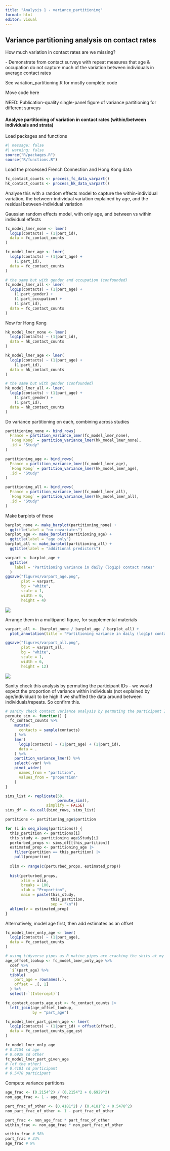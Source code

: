 ```yaml
---
title: "Analysis 1 - variance_partitioning"
format: html
editor: visual
---
```


## Variance partitioning analysis on contact rates

How much variation in contact rates are we missing?

\- Demonstrate from contact surveys with repeat measures that age & occupation do not capture much of the variation between individuals in average contact rates

See variation_partitioning.R for mostly complete code

Move code here

NEED: Publication-quality single-panel figure of variance partitioning for different surveys

#### Analyse partitioning of variation in contact rates (within/between individuals and strata)

Load packages and functions

```r
#| message: false
#| warning: false
source("R/packages.R")
source("R/functions.R")
```

Load the processed French Connection and Hong Kong data

```r
fc_contact_counts <- process_fc_data_varpart()
hk_contact_counts <- process_hk_data_varpart()
```

Analyse this with a random effects model to capture the within-individual variation, the between-individual variation explained by age, and the residual between-individual variation

Gaussian random effects model, with only age, and between vs within individual effects

```r
fc_model_lmer_none <- lmer(
  log1p(contacts) ~ (1|part_id),
  data = fc_contact_counts
)

fc_model_lmer_age <- lmer(
  log1p(contacts) ~ (1|part_age) +
    (1|part_id),
  data = fc_contact_counts
)

# the same but with gender and occupation (confounded)
fc_model_lmer_all <- lmer(
  log1p(contacts) ~ (1|part_age) +
    (1|part_gender) +
    (1|part_occupation) +
    (1|part_id),
  data = fc_contact_counts
)
```

Now for Hong Kong

```r
hk_model_lmer_none <- lmer(
  log1p(contacts) ~ (1|part_id),
  data = hk_contact_counts
)

hk_model_lmer_age <- lmer(
  log1p(contacts) ~ (1|part_age) +
    (1|part_id),
  data = hk_contact_counts
)

# the same but with gender (confounded)
hk_model_lmer_all <- lmer(
  log1p(contacts) ~ (1|part_age) +
    (1|part_gender) +
    (1|part_id),
  data = hk_contact_counts
)
```

Do variance partitioning on each, combining across studies

```r
partitioning_none <- bind_rows(
  France = partition_variance_lmer(fc_model_lmer_none),
  `Hong Kong` = partition_variance_lmer(hk_model_lmer_none),
  .id = "Study"
)

partitioning_age <- bind_rows(
  France = partition_variance_lmer(fc_model_lmer_age),
  `Hong Kong` = partition_variance_lmer(hk_model_lmer_age),
  .id = "Study"
)

partitioning_all <- bind_rows(
  France = partition_variance_lmer(fc_model_lmer_all),
  `Hong Kong` = partition_variance_lmer(hk_model_lmer_all),
  .id = "Study"
)
```

Make barplots of these

```r
barplot_none <- make_barplot(partitioning_none) +
  ggtitle(label = "no covariates")
barplot_age <- make_barplot(partitioning_age) +
  ggtitle(label = "age only")
barplot_all <- make_barplot(partitioning_all) +
  ggtitle(label = "additional predictors")

varpart <- barplot_age +
  ggtitle(
    label = "Partitioning variance in daily (log1p) contact rates"
  )
ggsave("figures/varpart_age.png",
       plot = varpart,
       bg = "white",
       scale = 1,
       width = 6,
       height = 4)
```

![](../figures/varpart_age.png)

Arrange them in a multipanel figure, for supplemental materials

```r
varpart_all <- (barplot_none / barplot_age / barplot_all) +
  plot_annotation(title = "Partitioning variance in daily (log1p) contact rates")

ggsave("figures/varpart_all.png",
       plot = varpart_all,
       bg = "white",
       scale = 1,
       width = 6,
       height = 12)
```

![](../figures/varpart_all.png)

Sanity check this analysis by permuting the participant IDs - we would expect the proportion of variance within individuals (not explained by age/individual) to be high if we shuffled the data around between individuals/repeats. So confirm this.

```r
# sanity check contact variance analysis by permuting the participant IDs
permute_sim <- function() {
  fc_contact_counts %>%
    mutate(
      contacts = sample(contacts)
    ) %>%
    lmer(
      log1p(contacts) ~ (1|part_age) + (1|part_id),
      data = .
    ) %>%
    partition_variance_lmer() %>%
    select(-var) %>%
    pivot_wider(
      names_from = "partition",
      values_from = "proportion"
    )
}

sims_list <- replicate(50,
                       permute_sim(),
                  simplify = FALSE)
sims_df <- do.call(bind_rows, sims_list)

partitions <- partitioning_age$partition

for (i in seq_along(partitions)) {
  this_partition <- partitions[i]
  this_study <- partitioning_age$Study[i]
  perturbed_props <- sims_df[[this_partition]]
  estimated_prop <- partitioning_age |>
    filter(partition == this_partition) |>
    pull(proportion)
  
  xlim <- range(c(perturbed_props, estimated_prop))
  
  hist(perturbed_props,
       xlim = xlim,
       breaks = 100,
       xlab = "Proportion",
       main = paste(this_study,
                    this_partition,
                    sep = "\n"))
  abline(v = estimated_prop)
}
```

Alternatively, model age first, then add estimates as an offset

```r
fc_model_lmer_only_age <- lmer(
  log1p(contacts) ~ (1|part_age),
  data = fc_contact_counts
)

# using tidyverse pipes as R native pipes are cracking the shits at my abuse of infix notation
age_offset_lookup <- fc_model_lmer_only_age %>%
  coef %>%
  `$`(part_age) %>%
  tibble(
    part_age = rownames(.),
    offset = .[, 1]
  ) %>%
  select(-`(Intercept)`)

fc_contact_counts_age_est <- fc_contact_counts |>
  left_join(age_offset_lookup,
            by = "part_age")

fc_model_lmer_part_given_age <- lmer(
  log1p(contacts) ~ (1|part_id) + offset(offset),
  data = fc_contact_counts_age_est
)

fc_model_lmer_only_age
# 0.2154 sd age
# 0.6929 sd other
fc_model_lmer_part_given_age
# (of the other)
# 0.4181 sd participant
# 0.5478 participant
```

Compute variance partitions

```r
age_frac <- (0.2154^2) / (0.2154^2 + 0.6929^2)
non_age_frac <- 1 - age_frac

part_frac_of_other <- (0.4181^2) / (0.4181^2 + 0.5478^2)
non_part_frac_of_other <- 1 - part_frac_of_other

part_frac <- non_age_frac * part_frac_of_other
within_frac <- non_age_frac * non_part_frac_of_other

within_frac # 58%
part_frac # 33%
age_frac # 9%
```

